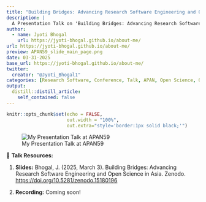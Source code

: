 ```yaml
---
title: "Building Bridges: Advancing Research Software Engineering and Open Science in Asia"
description: |
  A Presentation Talk on 'Building Bridges: Advancing Research Software Engineering and Open Science in Asia' at the Asia-Pacific Advanced Network's APAN59 meeting online in March 2025.
author:
  - name: Jyoti Bhogal
    url: https://jyoti-bhogal.github.io/about-me/
url: https://jyoti-bhogal.github.io/about-me/
preview: APAN59_slide_main_page.png
date: 03-31-2025
base_url: https://jyoti-bhogal.github.io/about-me/
twitter:
  creator: "@Jyoti_Bhogal1"
categories: [Research Software, Conference, Talk, APAN, Open Science, Open Source, Yokohama, Japan, Online, Remote] 
output:
  distill::distill_article:
    self_contained: false
---
```

  
  
```r
knitr::opts_chunk$set(echo = FALSE,
                      out.width = "100%",
                      out.extra="style='border:1px solid black;'")
```

![My Presentation Talk at APAN59](APAN59_slide_main_page.png)

🔑 **Talk Resources:** 

1. **Slides:** Bhogal, J. (2025, March 3). Building Bridges: Advancing Research Software Engineering and Open Science in Asia. Zenodo. [https://doi.org/10.5281/zenodo.15180196](https://doi.org/10.5281/zenodo.15180196)

2. **Recording:** Coming soon!
